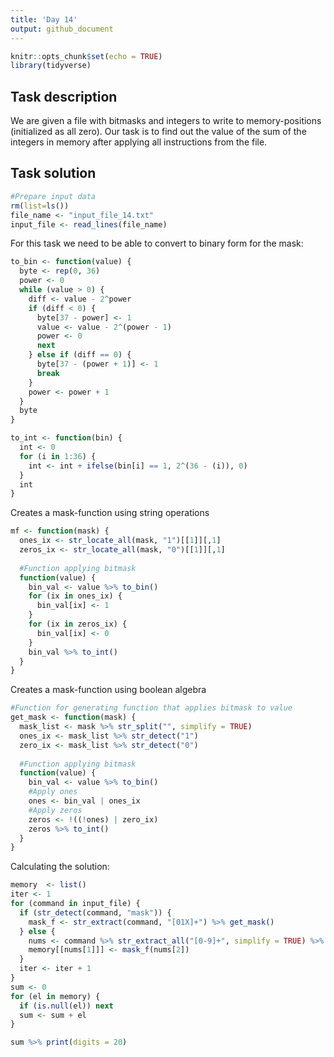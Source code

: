 ```yaml
---
title: 'Day 14'
output: github_document
---
```


```r
knitr::opts_chunk$set(echo = TRUE)
library(tidyverse)
```

## Task description
We are given a file with bitmasks and integers to write to memory-positions (initialized as all zero). Our task is to find out the value of the sum of the integers in memory after applying all instructions from the file. 

## Task solution
```r
#Prepare input data
rm(list=ls())
file_name <- "input_file_14.txt"
input_file <- read_lines(file_name) 
```
For this task we need to be able to convert to binary form for the mask:
```r
to_bin <- function(value) {
  byte <- rep(0, 36)
  power <- 0
  while (value > 0) {
    diff <- value - 2^power
    if (diff < 0) {
      byte[37 - power] <- 1
      value <- value - 2^(power - 1)
      power <- 0
      next
    } else if (diff == 0) {
      byte[37 - (power + 1)] <- 1
      break
    }
    power <- power + 1
  }
  byte
}

to_int <- function(bin) {
  int <- 0
  for (i in 1:36) {
    int <- int + ifelse(bin[i] == 1, 2^(36 - (i)), 0)
  }
  int
}
```

Creates a mask-function using string operations
```r
mf <- function(mask) {
  ones_ix <- str_locate_all(mask, "1")[[1]][,1]
  zeros_ix <- str_locate_all(mask, "0")[[1]][,1]
  
  #Function applying bitmask
  function(value) {
    bin_val <- value %>% to_bin()
    for (ix in ones_ix) {
      bin_val[ix] <- 1
    }
    for (ix in zeros_ix) {
      bin_val[ix] <- 0
    }
    bin_val %>% to_int()
  }
}

```

Creates a mask-function using boolean algebra
```r
#Function for generating function that applies bitmask to value
get_mask <- function(mask) {
  mask_list <- mask %>% str_split("", simplify = TRUE)
  ones_ix <- mask_list %>% str_detect("1")
  zero_ix <- mask_list %>% str_detect("0")  
  
  #Function applying bitmask
  function(value) {
    bin_val <- value %>% to_bin()
    #Apply ones
    ones <- bin_val | ones_ix
    #Apply zeros
    zeros <- !((!ones) | zero_ix)
    zeros %>% to_int()
  }
}
```
Calculating the solution:
```r
memory  <- list()
iter <- 1
for (command in input_file) {
  if (str_detect(command, "mask")) {
    mask_f <- str_extract(command, "[01X]+") %>% get_mask()
  } else {
    nums <- command %>% str_extract_all("[0-9]+", simplify = TRUE) %>% as.numeric()
    memory[[nums[1]]] <- mask_f(nums[2])
  }
  iter <- iter + 1
}
sum <- 0
for (el in memory) {
  if (is.null(el)) next
  sum <- sum + el
}

sum %>% print(digits = 20)
```


